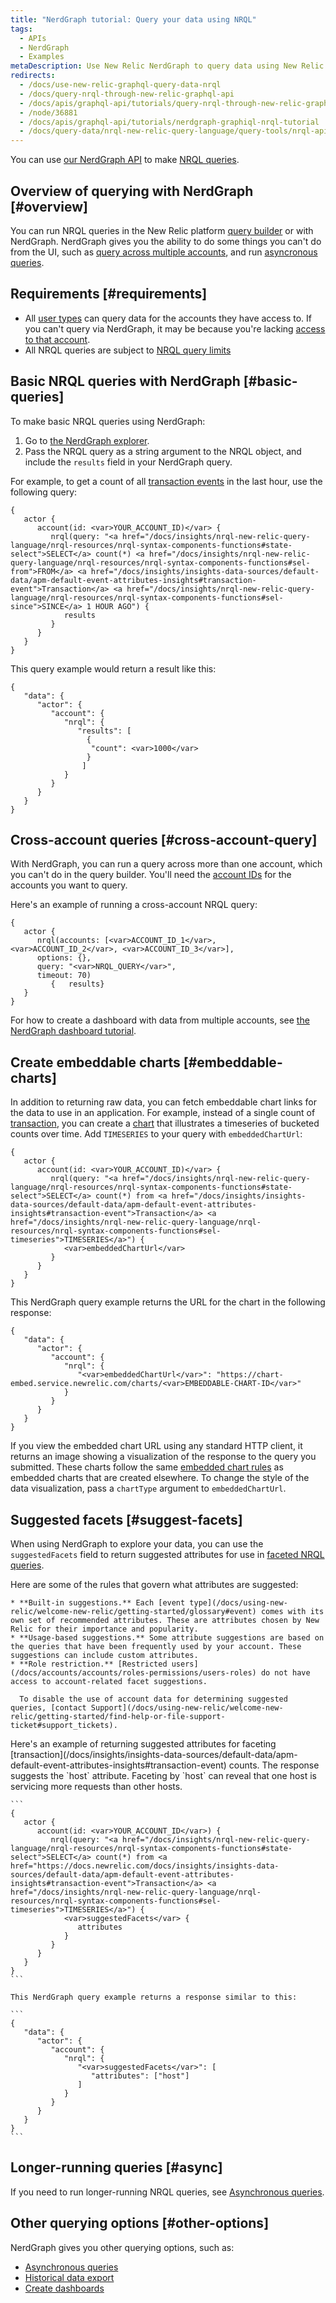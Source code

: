 ```yaml
---
title: "NerdGraph tutorial: Query your data using NRQL"
tags:
  - APIs
  - NerdGraph
  - Examples
metaDescription: Use New Relic NerdGraph to query data using New Relic Query Language (NRQL).
redirects:
  - /docs/use-new-relic-graphql-query-data-nrql
  - /docs/query-nrql-through-new-relic-graphql-api
  - /docs/apis/graphql-api/tutorials/query-nrql-through-new-relic-graphql-api
  - /node/36881
  - /docs/apis/graphql-api/tutorials/nerdgraph-graphiql-nrql-tutorial
  - /docs/query-data/nrql-new-relic-query-language/query-tools/nrql-api-queries
---
```


You can use [our NerdGraph API](/docs/introduction-new-relic-graphql) to make [NRQL queries](/docs/insights/nrql-new-relic-query-language/using-nrql/introduction-nrql). 

## Overview of querying with NerdGraph [#overview]

You can run NRQL queries in the New Relic platform [query builder](/docs/query-your-data/explore-query-data/query-builder/introduction-query-builder) or with NerdGraph. NerdGraph gives you the ability to do some things you can't do from the UI, such as [query across multiple accounts](#cross-account-query), and run [asyncronous queries](/docs/apis/nerdgraph/examples/async-queries-nrql-tutorial).

## Requirements [#requirements]

* All [user types](/docs/accounts/accounts-billing/new-relic-one-user-management/user-type) can query data for the accounts they have access to. If you can't query via NerdGraph, it may be because you're lacking [access to that account](/docs/accounts/accounts-billing/new-relic-one-user-management/user-management-concepts/#understand-concepts). 
* All NRQL queries are subject to [NRQL query limits](/docs/query-your-data/nrql-new-relic-query-language/get-started/rate-limits-nrql-queries)


## Basic NRQL queries with NerdGraph [#basic-queries]

To make basic NRQL queries using NerdGraph:

1. Go to [the NerdGraph explorer](/docs/apis/nerdgraph/get-started/nerdgraph-explorer).
2. Pass the NRQL query as a string argument to the NRQL object, and include the `results` field in your NerdGraph query.

For example, to get a count of all [transaction events](/docs/insights/insights-data-sources/default-data/apm-default-event-attributes-insights#transaction-event) in the last hour, use the following query:

```
{
   actor {
      account(id: <var>YOUR_ACCOUNT_ID)</var> {
         nrql(query: "<a href="/docs/insights/nrql-new-relic-query-language/nrql-resources/nrql-syntax-components-functions#state-select">SELECT</a> count(*) <a href="/docs/insights/nrql-new-relic-query-language/nrql-resources/nrql-syntax-components-functions#sel-from">FROM</a> <a href="/docs/insights/insights-data-sources/default-data/apm-default-event-attributes-insights#transaction-event">Transaction</a> <a href="/docs/insights/nrql-new-relic-query-language/nrql-resources/nrql-syntax-components-functions#sel-since">SINCE</a> 1 HOUR AGO") {
            results
         }
      }
   }
}
```

This query example would return a result like this:

```
{
   "data": {
      "actor": {
         "account": {
            "nrql": {
               "results": [
                 {
                  "count": <var>1000</var>
                 }
                ]
            }
         }
      }
   }
}
```

## Cross-account queries [#cross-account-query]

With NerdGraph, you can run a query across more than one account, which you can't do in the query builder. You'll need the [account IDs](/docs/accounts/accounts-billing/account-structure/account-id) for the accounts you want to query. 

Here's an example of running a cross-account NRQL query: 

```
{ 
   actor {
      nrql(accounts: [<var>ACCOUNT_ID_1</var>, <var>ACCOUNT_ID_2</var>, <var>ACCOUNT_ID_3</var>], 
      options: {}, 
      query: "<var>NRQL_QUERY</var>", 
      timeout: 70) 
         {   results}  
   }  
}
```

For how to create a dashboard with data from multiple accounts, see [the NerdGraph dashboard tutorial](/docs/apis/nerdgraph/examples/nerdgraph-dashboards#cross-account). 

## Create embeddable charts [#embeddable-charts]

In addition to returning raw data, you can fetch embeddable chart links for the data to use in an application. For example, instead of a single count of [transaction](/docs/insights/insights-data-sources/default-data/apm-default-event-attributes-insights#transaction-event), you can create a [chart](/docs/insights/use-insights-ui/manage-dashboards/chart-types#widget-types) that illustrates a timeseries of bucketed counts over time. Add `TIMESERIES` to your query with `embeddedChartUrl`:

```
{
   actor {
      account(id: <var>YOUR_ACCOUNT_ID)</var> {
         nrql(query: "<a href="/docs/insights/nrql-new-relic-query-language/nrql-resources/nrql-syntax-components-functions#state-select">SELECT</a> count(*) from <a href="/docs/insights/insights-data-sources/default-data/apm-default-event-attributes-insights#transaction-event">Transaction</a> <a href="/docs/insights/nrql-new-relic-query-language/nrql-resources/nrql-syntax-components-functions#sel-timeseries">TIMESERIES</a>") {
            <var>embeddedChartUrl</var>
         }
      }
   }
}
```

This NerdGraph query example returns the URL for the chart in the following response:

```
{
   "data": {
      "actor": {
         "account": {
            "nrql": {
               "<var>embeddedChartUrl</var>": "https://chart-embed.service.newrelic.com/charts/<var>EMBEDDABLE-CHART-ID</var>"
            }
         }
      }
   }
}
```

If you view the embedded chart URL using any standard HTTP client, it returns an image showing a visualization of the response to the query you submitted. These charts follow the same [embedded chart rules](/docs/using-new-relic/user-interface-functions/share-your-data/embed-charts-external-webpages#rules) as embedded charts that are created elsewhere. To change the style of the data visualization, pass a `chartType` argument to `embeddedChartUrl`.

## Suggested facets [#suggest-facets]

When using NerdGraph to explore your data, you can use the `suggestedFacets` field to return suggested attributes for use in [faceted NRQL queries](/docs/insights/nrql-new-relic-query-language/nrql-resources/nrql-syntax-components-functions#sel-facet).

<CollapserGroup>
  <Collapser
    id="suggested-facet-rules"
    title="Rules governing suggested facets"
  >
    Here are some of the rules that govern what attributes are suggested:

    * **Built-in suggestions.** Each [event type](/docs/using-new-relic/welcome-new-relic/getting-started/glossary#event) comes with its own set of recommended attributes. These are attributes chosen by New Relic for their importance and popularity.
    * **Usage-based suggestions.** Some attribute suggestions are based on the queries that have been frequently used by your account. These suggestions can include custom attributes.
    * **Role restriction.** [Restricted users](/docs/accounts/accounts/roles-permissions/users-roles) do not have access to account-related facet suggestions.

      To disable the use of account data for determining suggested queries, [contact Support](/docs/using-new-relic/welcome-new-relic/getting-started/find-help-or-file-support-ticket#support_tickets).
  </Collapser>
</CollapserGroup>

<CollapserGroup>
  <Collapser
    id="example-suggested-query"
    title="Example of returning suggested attributes"
  >
    Here's an example of returning suggested attributes for faceting [transaction](/docs/insights/insights-data-sources/default-data/apm-default-event-attributes-insights#transaction-event) counts. The response suggests the `host` attribute. Faceting by `host` can reveal that one host is servicing more requests than other hosts.

    ```
    {
       actor {
          account(id: <var>YOUR_ACCOUNT_ID</var>) {
             nrql(query: "<a href="/docs/insights/nrql-new-relic-query-language/nrql-resources/nrql-syntax-components-functions#state-select">SELECT</a> count(*) from <a href="https://docs.newrelic.com/docs/insights/insights-data-sources/default-data/apm-default-event-attributes-insights#transaction-event">Transaction</a> <a href="/docs/insights/nrql-new-relic-query-language/nrql-resources/nrql-syntax-components-functions#sel-timeseries">TIMESERIES</a>") {
                <var>suggestedFacets</var> {
                   attributes
                }
             }
          }
       }
    }
    ```

    This NerdGraph query example returns a response similar to this:

    ```
    {
       "data": {
          "actor": {
             "account": {
                "nrql": {
                   "<var>suggestedFacets</var>": [
           	          "attributes": ["host"]
                   ]
                }
             }
          }
       }
    }
    ```
  </Collapser>
</CollapserGroup>

## Longer-running queries [#async]

If you need to run longer-running NRQL queries, see [Asynchronous queries](/docs/apis/nerdgraph/examples/async-queries-nrql-tutorial).

## Other querying options [#other-options]

NerdGraph gives you other querying options, such as: 

* [Asynchronous queries](/docs/apis/nerdgraph/examples/async-queries-nrql-tutorial)
* [Historical data export](/docs/apis/nerdgraph/examples/nerdgraph-historical-data-export)
* [Create dashboards](/docs/apis/nerdgraph/examples/create-widgets-dashboards-api)